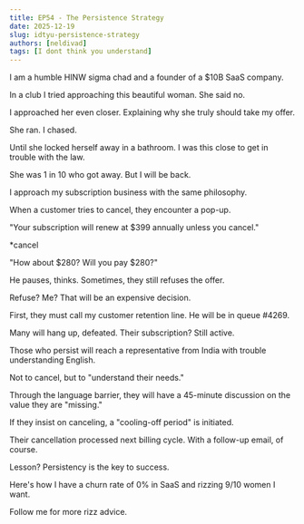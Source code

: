 ```yaml
---
title: EP54 - The Persistence Strategy
date: 2025-12-19
slug: idtyu-persistence-strategy
authors: [neldivad]
tags: [I dont think you understand]
---
```


I am a humble HINW sigma chad and a founder of a $10B SaaS company. 

In a club I tried approaching this beautiful woman. She said no. 

I approached her even closer. Explaining why she truly should take my offer.

She ran. I chased. 

Until she locked herself away in a bathroom. I was this close to get in trouble with the law. 

She was 1 in 10 who got away. But I will be back.

I approach my subscription business with the same philosophy.

<!--truncate-->

When a customer tries to cancel, they encounter a pop-up.

"Your subscription will renew at $399 annually unless you cancel."

*cancel

"How about $280? Will you pay $280?"

He pauses, thinks. Sometimes, they still refuses the offer.

Refuse? Me? That will be an expensive decision.

First, they must call my customer retention line. He will be in queue #4269.

Many will hang up, defeated. Their subscription? Still active.

Those who persist will reach a representative from India with trouble understanding English. 

Not to cancel, but to "understand their needs."

Through the language barrier, they will have a 45-minute discussion on the value they are "missing."

If they insist on canceling, a "cooling-off period" is initiated.

Their cancellation processed next billing cycle. With a follow-up email, of course.

Lesson? Persistency is the key to success. 

Here's how I have a churn rate of 0% in SaaS and rizzing 9/10 women I want. 

Follow me for more rizz advice.
